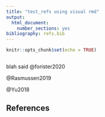 ```yaml
---
title: "test_refs using visual rmd"
output: 
  html_document: 
    number_sections: yes
bibliography: refs.bib
---
```


```r
knitr::opts_chunk$set(echo = TRUE)
```

```r

```

blah said @forister2020

@Rasmussen2019

@Yu2018

## References 
